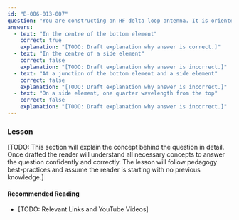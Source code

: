```yaml
---
id: "B-006-013-007"
question: "You are constructing an HF delta loop antenna. It is oriented with the bottom element parallel to the ground. Where should you locate the feed point for horizontal polarization?"
answers:
  - text: "In the centre of the bottom element"
    correct: true
    explanation: "[TODO: Draft explanation why answer is correct.]"
  - text: "In the centre of a side element"
    correct: false
    explanation: "[TODO: Draft explanation why answer is incorrect.]"
  - text: "At a junction of the bottom element and a side element"
    correct: false
    explanation: "[TODO: Draft explanation why answer is incorrect.]"
  - text: "On a side element, one quarter wavelength from the top"
    correct: false
    explanation: "[TODO: Draft explanation why answer is incorrect.]"
---
```


### Lesson

[TODO: This section will explain the concept behind the question in detail. Once drafted the reader will understand all necessary concepts to answer the question confidently and correctly. The lesson will follow pedagogy best-practices and assume the reader is starting with no previous knowledge.]

#### Recommended Reading

- [TODO: Relevant Links and YouTube Videos]
